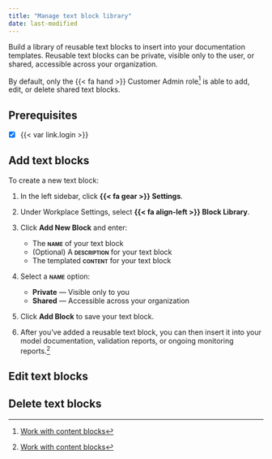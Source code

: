 ```yaml
---
title: "Manage text block library"
date: last-modified
---
```


Build a library of reusable text blocks to insert into your documentation templates. Reusable text blocks can be private, visible only to the user, or shared, accessible across your organization.

::: {.callout}
By default, only the [{{< fa hand >}} Customer Admin]{.bubble} role[^1] is able to add, edit, or delete shared text blocks.
:::

::: {.attn}

## Prerequisites

- [x] {{< var link.login >}}

:::

## Add text blocks

To create a new text block:

1. In the left sidebar, click **{{< fa gear >}} Settings**.

2. Under Workplace Settings, select **{{< fa align-left >}} Block Library**.

3. Click **Add New Block** and enter:
 
    - The **[name]{.smallcaps}** of your text block
    - (Optional) A **[description]{.smallcaps}** for your text block
    - The templated **[content]{.smallcaps}** for your text block

4. Select a **[name]{.smallcaps}** option:

    - **Private** — Visible only to you
    - **Shared** — Accessible across your organization

5. Click **Add Block** to save your text block.

6. After you've added a reusable text block, you can then insert it into your model documentation, validation reports, or ongoing monitoring reports.[^1]

## Edit text blocks

## Delete text blocks


<!-- FOOTNOTES -->

[^1]: [Manage permissions](/guide/configuration/manage-permissions.qmd)

[^1]: [Work with content blocks](/guide/model-documentation/work-with-content-blocks.qmd#add-content-blocks)

